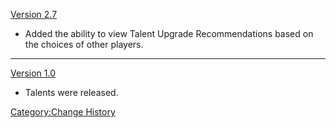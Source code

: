 [[Version 2.7]]
* Added the ability to view Talent Upgrade Recommendations based on the choices of other players.
----
[[Version 1.0]]
* Talents were released.
<noinclude>[[Category:Change History]]</noinclude>